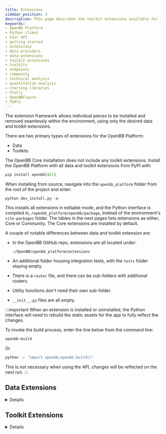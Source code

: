 ```yaml
---
title: Extensions
sidebar_position: 3
description: This page describes the toolkit extensions available for the OpenBB Platform.
keywords:
- OpenBB Platform
- Python client
- Fast API
- getting started
- extensions
- data providers
- data extensions
- toolkit extensions
- toolkits
- endpoints
- community
- technical analysis
- quantitative analysis
- charting libraries
- Plotly
- OpenBBFigure
- PyWry
---
```



The extension framework allows individual pieces to be installed and removed seamlessly within the environment, using only the desired data and toolkit extensions.

There are two primary types of extensions for the OpenBB Platform:

- Data
- Toolkits

The OpenBB Core installation does not include any toolkit extensions. Install the OpenBB Platform with all data and toolkit extensions from PyPI with:

```python
pip install openbb[all]
```

When installing from source, navigate into the `openbb_platform` folder from the root of the project and enter:

```console
python dev_install.py -e
```

This installs all extensions in editable mode, and the Python interface is compiled in, `/openbb_platform/openbb/package`, instead of the environment's `site-packages` folder. The tables in the next pages lists extensions as either, Core or Community. The Core extensions are installed by default.

A couple of notable differences between data and toolkit extension are:

- In the OpenBB GitHub repo, extensions are all located under:

    ```console
    ~/OpenBB/openbb_platform/extensions
    ```

- An additional folder housing integration tests, with the `tests` folder staying empty.
- There is a `router` file, and there can be sub-folders with additional routers.
- Utility functions don't need their own sub-folder.
- `__init__.py` files are all empty.

:::important When an extension is installed or uninstalled, the Python interface will need to rebuild the static assets for the app to fully reflect the changes.

To invoke the build process, enter the line below from the command line:

```sh
openbb-build
```

Or

```sh
python -c "import openbb;openbb.build()"
```

This is not necessary when using the API, changes will be reflected on the next run.
:::

## Data Extensions

<details>


Data extensions will expand the breadth and coverage of the data available in the OpenBB Platform. Each source (provider) is its own independent extension, even if there is only one endpoint accessible. This allows every data source to be inserted or removed, at any time, without disturbing the operation of the Core components.

Functions will appear in the Python Interface and Fast API only if a supported provider, for that specific endpoint, is installed. Additional Python libraries will be installed, where required, by the extension.

## Provider Coverage

The total installed coverage can be determined through the Python interface, as a dictionary.

```python
from openbb import obb
obb.coverage.providers
```

## Installation

All data extensions are installed with similar syntax. Published data extensions will have names beginning with `openbb`. For example, yFinance.

```console
pip install openbb-yfinance
```

Additions and removals update the router automatically to reflect the changes when the Python interpreter is refreshed. Below is a list of data provider extensions.

Uninstall any extension with `pip uninstall`.

```console
pip uninstall openbb-yfinance
```

## Available Data Extensions

Many data providers require an API key for access, use the name under the "API Key Name" column in the tables below when configuring the user settings.

### Core `openbb` Providers

These packages are what will be installed when `pip install openbb` is run

| Extension Name | Description | Installation Command | Minimum Subscription Type Required | API Key Name |
|----------------|-------------|----------------------|------------------------------------|-------------:|
| openbb-benzinga | [Benzinga](https://www.benzinga.com/apis/en-ca/) data connector | pip install openbb-benzinga | Paid | | benzinga_api_key |
| openbb-bls | [Bureau of Labor Statistics](https://www.bls.gov/developers/home.htm) data connector | pip install openbb-bls | Free | bls_api_key | 
| openbb-cftc | [Commodity Futures Trading Commission](https://publicreporting.cftc.gov/stories/s/r4w3-av2u) data connector | pip install openbb-cftc | Free | cftc_app_token|
| openbb-econdb | [EconDB](https://econdb.com) data connector | pip install openbb-econdb | None | econdb_api_key | 
| openbb-imf | [IMF](https://data.imf.org) data connector | pip install openbb-imf | None | - |
| openbb-fmp | [FMP](https://site.financialmodelingprep.com/developer/) data connector | pip install openbb-fmp | Free | fmp_api_key |
| openbb-fred | [FRED](https://fred.stlouisfed.org/) data connector | pip install openbb-fred | Free | fred_api_key | 
| openbb-intrinio | [Intrinio](https://intrinio.com/pricing) data connector | pip install openbb-intrinio | Paid | intrinio_api_key |
| openbb-oecd | [OECD](https://data.oecd.org/) data connector | pip install openbb-oecd | Free | - | 
| openbb-polygon | [Polygon](https://polygon.io/) data connector | pip install openbb-polygon | Free | polygon_api_key |
| openbb-sec | [SEC](https://www.sec.gov/edgar/sec-api-documentation) data connector | pip install openbb-sec | None | - |
| openbb-tiingo | [Tiingo](https://www.tiingo.com/about/pricing) data connector | pip install openbb-tiingo | Free | tiingo_token |
| openbb-tradingeconomics | [TradingEconomics](https://tradingeconomics.com/api) data connector | pip install openbb-tradingeconomics | Paid | tradingeconomics_api_key |
| openbb-us-eia | U.S. Energy Information Administration - [EIA](https://www.eia.gov/opendata/register.php) - data connector | pip install openbb-us-eia | Free | eia_api_key |
| openbb-yfinance | [Yahoo Finance](https://finance.yahoo.com/) data connector | pip install openbb-yfinance | None | - |

### Community Providers

These packages are not installed when `pip install openbb` is run.  They are available for installation separately or by running `pip install openbb[all]`

| Extension Name | Description | Installation Command | Minimum Subscription Type Required | API Key Name |
|----------------|-------------|----------------------|------------------------------------|-------------:|
| openbb-alpha-vantage | [Alpha Vantage](https://www.alphavantage.co/) data connector | pip install openbb-alpha-vantage | Free | alpha_vantage_api_key |
| openbb-biztoc | [Biztoc](https://api.biztoc.com/#biztoc-default) News data connector | pip install openbb-biztoc | Free | biztoc_api_key |
| openbb-cboe | [Cboe](https://www.cboe.com/delayed_quotes/) data connector | pip install openbb-cboe | None | - |
| openbb-deribit | [Deribit](https://docs.deribit.com/) data connector | pip install openbb-deribit | None | - |
| openbb-ecb | [ECB](https://data.ecb.europa.eu/) data connector | pip install openbb-ecb | None | - |
| openbb-federal-reserve | [Federal Reserve](https://www.federalreserve.gov/) data connector | pip install openbb-federal-reserve | None | - |
| openbb-finra | [FINRA](https://www.finra.org/finra-data) data connector | pip install openbb-finra | None / Free | - |
| openbb-finviz | [Finviz](https://finviz.com) data connector | pip install openbb-finviz | None | - |
| openbb-government-us | [US Government](https://data.gov) data connector | pip install openbb-us-government | None | - |
| openbb-nasdaq | [Nasdaq Data Link](https://data.nasdaq.com/) connector | pip install openbb-nasdaq | None / Free | nasdaq_api_key |
| openbb-seeking-alpha | [Seeking Alpha](https://seekingalpha.com/) data connector | pip install openbb-seeking-alpha | None | - |
| openbb-stockgrid | [Stockgrid](https://stockgrid.io) data connector | pip install openbb-stockgrid | None | - |
| openbb-tmx | [TMX](https://money.tmx.com) data connector | pip install openbb-tmx | None | - |
| openbb-tradier | [Tradier](https://tradier.com) data connector | pip install openbb-tradier | None | tradier_api_key; tradier_account_type ('sandbox' or 'live')
| openbb-wsj | [Wall Street Journal](https://www.wsj.com/) data connector | pip install openbb-wsj | None | - |


Have you published a data provider extension and want it featured on this list? Tell us about it! Open a pull request on [GitHub](https://github.com/OpenBB-finance/OpenBBTerminal/) to submit an extension for inclusion. Code contributions, for new and existing, data providers are always welcome.

Search [PyPI](https://pypi.org/search/?q=openbb-) to find more extensions.


</details>

## Toolkit Extensions
<details>

OpenBB Toolkit Extensions expand the Platform with functions for manipulating data and preparing it for display. The Core Platform installation does not install any toolkit extensions. The table below is the current list of toolkit extensions.

| Extension Name | Description | Installation Command | Core/Community | Router Path |
|:-----------------|:-----------:|:-------------------:|:------------------:|-------------:|
| openbb-charting | Rest API charting service and Plotly library. | pip install openbb-charting | Community | N/A |
| openbb-devtools | Aggregates dependencies that facilitate a nice development experience for OpenBB. | pip install openbb-devtools | N/A |
| openbb-econometrics | Econometrics models for the Python interface only. | pip install openbb-econometrics | Community | obb.econometrics |
| openbb-quantitative | Functions for performing quantitative analysis. | pip install openbb-quantitative | Community | obb.quantitative |
| openbb-technical | Functions for performing technical analysis. | pip install openbb-technical | Community | obb.technical |

The sections below outline any specific installation considerations for the extension.

## Charting

The OpenBB Charting Extension supplies charting infrastructure and services to the OpenBB Platform. Figure objects are served via REST API or Python Client.  It utilizes [PyWry](https://github.com/OpenBB-finance/pywry) for handling the display of interactive charts and tables in a separate window, with a Plotly library.

Functions with dedicated views return figures to the `chart` attribute of the `OBBject` response object. They are displayed with the class method, `show()`.

:::tip
The `openbb-charting` is an [`OBBject` extension](/platform/user_guides/add_obbject_extension), which means the general functionality is exposed in every command result.
:::

The following packages are dependencies of the `openbb-charting` extension:

- scipy
- plotly
- statsmodels
- reportlab
- pywry
- svglib
- nbformat
- pandas-ta

### Installation

Install from PyPI with:

```console
pip install openbb-charting
```

For more information check the documentation of the openbb-charting extension.

## Devtools

Please refer to the following PyPI distributed [package](https://pypi.org/project/openbb-devtools/).

This Python package, `openbb-devtools`, is designed for OpenBB Platform Developers and contains a range of dependencies essential for robust and efficient software development.

These dependencies cater to various aspects like code formatting, security analysis, type checking, testing, and kernel management.

The inclusion of these packages ensures that the development process is streamlined, the code quality is maintained, and the software is secure and reliable.

Included dependencies:

- `ruff`: A fast Python linter focused on performance and simplicity.
- `pylint`: A tool that checks for errors in Python code, enforces a coding standard, and looks for code smells.
- `mypy`: A static type checker for Python, helping catch type errors during development.
- `pydocstyle`: A linter for Python docstrings to ensure they meet certain style requirements.
- `black`: An uncompromising Python code formatter, ensuring consistent code style.
- `bandit`: A tool designed to find common security issues in Python code.
- `pre-commit`: Manages and maintains pre-commit hooks that run checks before each commit, ensuring code quality.
- `nox`: A generic virtualenv management and test command line tool for running tests in isolated environments.
- `pytest`: A mature full-featured Python testing tool that helps in writing better programs.
- `pytest-cov`: A plugin for pytest that measures code coverage during testing.
- `ipykernel`: A package that provides the IPython kernel for Jupyter.
- `types-python-dateutil`: Type stubs for python-dateutil, aiding in static type checking.
- `types-toml`: Type stubs for TOML, useful for static type checking in TOML parsing.
- `poetry`: A tool for dependency management and packaging in Python.

Each dependency plays a critical role in ensuring the code is clean, efficient, and functional, ultimately leading to the development of high-quality software.

While developing code for the OpenBB Platform, one should always install the DevTools packages so that the above development tooling is available out-of-the-box.

### Installation

Install from PyPI with:

```console
pip install openbb-devtools
```

:::info
When setting up the environment using the `openbb_platform/dev_install.py` script, the DevTools will also be installed.
:::

## Econometrics

The `openbb-econometrics` extension installs a new router path (`obb.econometrics`) and additional Python libraries:

- scipy
- statsmodels
- arch
- linearmodels

:::note

Statsmodels requires a C compiler be present on the system. Follow the instructions [here](https://cython.readthedocs.io/en/latest/src/quickstart/install.html) for system-specific methods.

This extension is not accessible via REST API because `statsmodels` is not serializable.
:::

### Installation

Install from PyPI with:

```console
pip install openbb-econometrics
```

To install from source in editable mode, navigate into the folder, `~/openbb_platform/extensions/econometrics`, and enter:

```console
pip install -e .
```

After installation, the Python interface will automatically rebuild on initialization.

## Quantitative

The `openbb-quantitative` extension installs a new router path (`obb.quantitative`) and a few additional Python libraries:

- pandas-ta
- scipy
- statsmodels

### Installation

Install from PyPI with:

```console
pip install openbb-quantitative
```

To install from source in editable mode, navigate into the folder, `~/openbb_platform/extensions/quantitative`, and enter:

```console
pip install -e .
```

After installation, the Python interface will automatically rebuild on initialization.

## Technical

The `openbb-technical` extension is for performing technical analysis on time series data. It installs a new router path (`obb.technical`) and some additional Python libraries:

- pandas-ta
- scikit-learn
- scipy
- statsmodels

### Installation

Install from PyPI with:

```console
pip install openbb-technical
```

To install from source in editable mode, navigate into the folder, `~/openbb_platform/extensions/technical`, and enter:

```console
pip install -e .
```

After installation, the Python interface will automatically rebuild on initialization.
</details>

